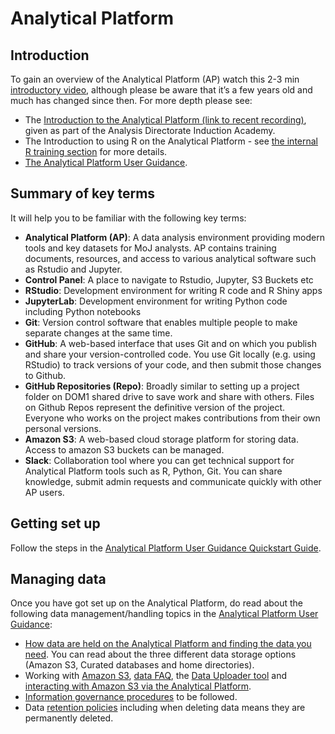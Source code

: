 # Analytical Platform {#AP}

## Introduction
To gain an overview of the Analytical Platform (AP) watch this 2-3 min [introductory video](https://www.youtube.com/watch?v=5467Hl3X9EI&t=95s), although please be aware that it's a few years old and much has changed since then. For more depth please see:

* The [Introduction to the Analytical Platform (link to recent recording)](https://justiceuk.sharepoint.com/:v:/s/InductionAcademy/EedsWmM09yRDvYWL1jVvgM8BhXw_77geVM3fx4KwNd70LQ?e=T4pPya), given as part of the Analysis Directorate Induction Academy. 
* The Introduction to using R on the Analytical Platform - see [the internal R training section](https://moj-analytical-services.github.io/ap-tools-training/CTG.html#r-training) for more details.
* [The Analytical Platform User Guidance](https://user-guidance.analytical-platform.service.justice.gov.uk/).

## Summary of key terms
It will help you to be familiar with the following key terms:

- **Analytical Platform (AP)**: A data analysis environment providing modern tools and key datasets for MoJ analysts. AP contains training documents, resources, and access to various analytical software such as Rstudio and Jupyter.
- **Control Panel**: A place to navigate to Rstudio, Jupyter, S3 Buckets etc
- **RStudio**: Development environment for writing R code and R Shiny apps
- **JupyterLab**: Development environment for writing Python code including Python notebooks
- **Git**: Version control software that enables multiple people to make separate changes at the same time.
- **GitHub**: A web-based interface that uses Git and on which you publish and share your version-controlled code. You use Git locally (e.g. using RStudio) to track versions of your code, and then submit those changes to Github. 
- **GitHub Repositories (Repo)**: Broadly similar to setting up a project folder on DOM1 shared drive to save work and share with others. Files on Github Repos represent the definitive version of the project. Everyone who works on the project makes contributions from their own personal versions.
- **Amazon S3**: A web-based cloud storage platform for storing data. Access to amazon S3 buckets can be managed. 
- **Slack**: Collaboration tool where you can get technical support for Analytical Platform tools such as R, Python, Git. You can share knowledge, submit admin requests and communicate quickly with other AP users.

## Getting set up
Follow the steps in the [Analytical Platform User Guidance Quickstart Guide](https://user-guidance.services.alpha.mojanalytics.xyz/get-started.html#get-started). 

## Managing data
Once you have got set up on the Analytical Platform, do read about the following data management/handling topics in the [Analytical Platform User Guidance](https://user-guidance.analytical-platform.service.justice.gov.uk/):

- [How data are held on the Analytical Platform and finding the data you need](https://user-guidance.services.alpha.mojanalytics.xyz/data/#dropShadow). You can read about the three different data storage options (Amazon S3, Curated databases and home directories). 
- Working with [Amazon S3](https://user-guidance.services.alpha.mojanalytics.xyz/data/amazon-s3/#amazon-s3), [data FAQ](https://user-guidance.analytical-platform.service.justice.gov.uk/data/data-faqs/index.html), the [Data Uploader tool](https://user-guidance.analytical-platform.service.justice.gov.uk/tools/data-uploader/index.html#data-uploader) and [interacting with Amazon S3 via the Analytical Platform](https://user-guidance.analytical-platform.service.justice.gov.uk/data/amazon-s3/index.html#interacting-with-amazon-s3-via-the-analytical-platform).
- [Information governance procedures](https://user-guidance.services.alpha.mojanalytics.xyz/information-governance.html#content) to be followed.
- Data [retention policies](https://user-guidance.services.alpha.mojanalytics.xyz/information-governance.html#data-retention) including when deleting data means they are permanently deleted. 

